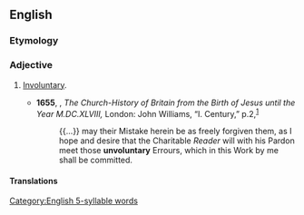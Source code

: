 ==English==

===Etymology===
{{prefix|un|voluntary|lang=en}}

===Adjective===
{{en-adj}}

# {{lb|en|obsolete}} [[involuntary|Involuntary]].
#* '''1655''', {{w|Thomas Fuller}}, ''The Church-History of Britain from the Birth of Jesus until the Year M.DC.XLVIII,'' London: John Williams, “I. Century,” p.{{nbsp}}2,<sup>[http://name.umdl.umich.edu/A40655.0001.001]</sup>
#*: {{...}} may their Mistake herein be as freely forgiven them, as I hope and desire that the Charitable ''Reader'' will with his Pardon meet those '''unvoluntary''' Errours, which in this Work by me shall be committed.

====Translations====
{{trans-see|involuntary}}

[[Category:English 5-syllable words]]